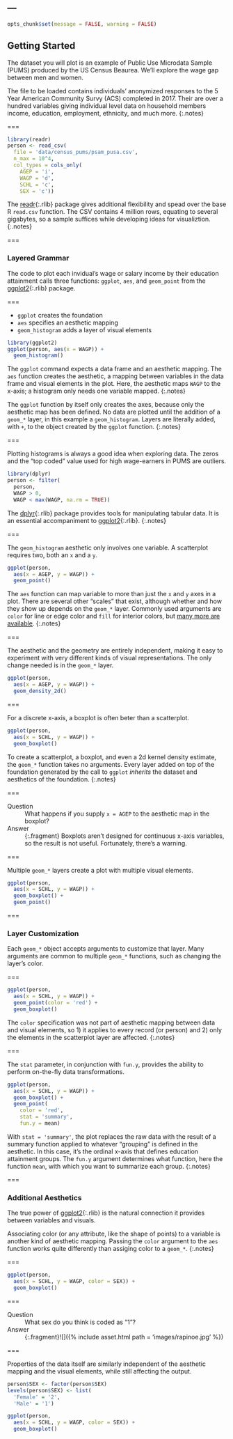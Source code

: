 ---
---

```r
opts_chunk$set(message = FALSE, warning = FALSE)
````

## Getting Started

The dataset you will plot is an example of Public Use Microdata Sample (PUMS)
produced by the US Census Beaurea. We'll explore the wage gap between men and
women.

The file to be loaded contains individuals' anonymized responses to the 5 Year
American Community Survy (ACS) completed in 2017. Their are over a hundred
variables giving individual level data on household members income, education,
employment, ethnicity, and much more.
{:.notes}

===

```r
library(readr)
person <- read_csv(
  file = 'data/census_pums/psam_pusa.csv',
  n_max = 10^4,
  col_types = cols_only(
    AGEP = 'i',
    WAGP = 'd',
    SCHL = 'c',
    SEX = 'c'))
```

The [readr](){:.rlib} package gives additional flexibility and spead over the
base R `read.csv` function. The CSV contains 4 million rows, equating to several
gigabytes, so a sample suffices while developing ideas for visualiztion.
{:.notes}

===

### Layered Grammar

The code to plot each invidual's wage or salary income by their education
attainment calls three functions: `ggplot`, `aes`, and `geom_point` from the [ggplot2](){:.rlib} package.

===

- `ggplot` creates the foundation
- `aes` specifies an aesthetic mapping
- `geom_histogram` adds a layer of visual elements

```r
library(ggplot2)
ggplot(person, aes(x = WAGP)) +
  geom_histogram()
```

The `ggplot` command expects a data frame and an aesthetic mapping. The `aes`
function creates the aesthetic, a mapping between variables in the data frame
and visual elements in the plot. Here, the aesthetic maps `WAGP` to the
x-axis; a histogram only needs one variable mapped.
{:.notes}

The `ggplot` function by itself only creates the axes, because only the
aesthetic map has been defined. No data are plotted until the addition of a
`geom_*` layer, in this example a `geom_histogram`. Layers are literally added,
with `+`, to the object created by the `ggplot` function.
{:.notes}

===

Plotting histograms is always a good idea when exploring data. The zeros and
the "top coded" value used for high wage-earners in PUMS are outliers.

```r
library(dplyr)
person <- filter(
  person,
  WAGP > 0,
  WAGP < max(WAGP, na.rm = TRUE))
```

The [dplyr](){:.rlib} package provides tools for manipulating tabular data. It
is an essential accompaniment to [ggplot2](){:.rlib}.
{:.notes}

===

The `geom_histogram` aesthetic only involves one variable. A scatterplot
requires two, both an `x` and a `y`.

```r
ggplot(person,
  aes(x = AGEP, y = WAGP)) +
  geom_point()
```

The `aes` function can map variable to more than just the `x` and `y` axes in a
plot. There are several other "scales" that exist, although whether and how they
show up depends on the `geom_*` layer. Commonly used arguments are `color` for
line or edge color and `fill` for interior colors, but [many more are
available](https://ggplot2.tidyverse.org/articles/ggplot2-specs.html).
{:.notes}

===

The aesthetic and the geometry are entirely independent, making it easy to
experiment with very different kinds of visual representations. The only change
needed is in the `geom_*` layer.

```r
ggplot(person,
  aes(x = AGEP, y = WAGP)) +
  geom_density_2d()
```

===

For a discrete x-axis, a boxplot is often beter than a scatterplot.

```r
ggplot(person,
  aes(x = SCHL, y = WAGP)) +
  geom_boxplot()
```

To create a scatterplot, a boxplot, and even a 2d kernel density estimate, the
`geom_*` function takes no arguments. Every layer added on top of the foundation
generated by the call to `ggplot` *inherits* the dataset and aesthetics of the
foundation.
{:.notes}

===

Question
: What happens if you supply `x = AGEP` to the aesthetic map in the boxplot?

Answer
: {:.fragment} Boxplots aren't designed for continuous x-axis variables, so the
result is not useful. Fortunately, there's a warning.

===

Multiple `geom_*` layers create a plot with multiple visual elements.

```r
ggplot(person,
  aes(x = SCHL, y = WAGP)) +
  geom_boxplot() +
  geom_point()
```

===

### Layer Customization

Each `geom_*` object accepts arguments to customize that layer. Many arguments
are common to multiple `geom_*` functions, such as changing the layer's color.

===

```r
ggplot(person,
  aes(x = SCHL, y = WAGP)) +
  geom_point(color = 'red') +
  geom_boxplot()
```

The `color` specification was not part of aesthetic mapping between data and
visual elements, so 1) it applies to every record (or person) and 2) only the
elements in the scatterplot layer are affected.
{:.notes}

===

The `stat` parameter, in conjunction with `fun.y`, provides the ability to
perform on-the-fly data transformations.

```r
ggplot(person,
  aes(x = SCHL, y = WAGP)) +
  geom_boxplot() +
  geom_point(
    color = 'red',
    stat = 'summary',
    fun.y = mean)
```

With `stat = 'summary'`, the plot replaces the raw data with the result of a
summary function applied to whatever "grouping" is defined in the aesthetic. In
this case, it's the ordinal x-axis that defines education attainment groups. The
`fun.y` argument determines what function, here the function `mean`, with which
you want to summarize each group.
{:.notes}

===

### Additional Aesthetics

The true power of [ggplot2](){:.rlib} is the natural connection it provides
between variables and visuals.

Associating color (or any attribute, like the shape of points) to a variable is
another kind of aesthetic mapping. Passing the `color` argument to the `aes`
function works quite differently than assiging color to a `geom_*`.
{:.notes}

===

```r
ggplot(person,
  aes(x = SCHL, y = WAGP, color = SEX)) +
  geom_boxplot()
```

===

Question
: What sex do you think is coded as "1"?

Answer
: {:.fragment}![]({% include asset.html path = 'images/rapinoe.jpg' %})

===

Properties of the data itself are similarly independent of the aesthetic mapping
and the visual elements, while still affecting the output.

```r
person$SEX <- factor(person$SEX)
levels(person$SEX) <- list(
  'Female' = '2',
  'Male' = '1')

ggplot(person,
  aes(x = SCHL, y = WAGP, color = SEX)) +
  geom_boxplot()
```
